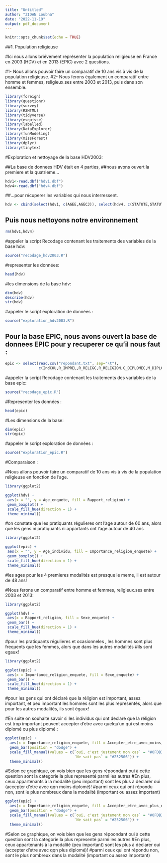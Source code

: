 ---
title: "Untitled"
author: "ZIDAN Loubna"
date: "2022-11-19"
output: pdf_document
---

```{r setup, include=FALSE}
knitr::opts_chunk$set(echo = TRUE)
```

##1. Population religieuse 

#Ici nous allons briévement représenter la population religieuse en France en 2003 (HDV) et en 2013 (EPIC) avec 2 questions. 

#1- Nous allons pouvoir faire un comparatif de 10 ans vis à vis de la population religieuse. 
#2- Nous ferons également un comparatif entre homme et femmes, religieux.ses entre 2003 et 2013, puis dans son ensemble.

```{r, echo=False}
library(foreign)
library(questionr)
library(survey)
library(R2HTML)
library(tidyverse)
library(esquisse)
library(labelled)
library(DataExplorer)
library(funModeling)
library(missForest)
library(dplyr)
library(tinytex)
```

#Exploration et nettoyage de la base HDV2003: 

##La base de donnees HDV était en 4 parties, 
##nous avons ouvert la premiere et la quatrieme...

```{r, echo=False}
hdv1<-read.dbf("hdv1.dbf")
hdv4<-read.dbf("hdv4.dbf")
```

##...pour récuperer les variables qui nous interressent.

```{r, echo=False}
hdv <- cbind(select(hdv1, c(AGEE,AGECJ)), select(hdv4, c(STATUTE,STATUTCJ,NIVE2TE,NIVE2TCJ,QUALIFE,QUALCJ,SEXEE,SEXECJ,VRELIG,VENREL,VIECOUE)))
```

## Puis nous nettoyons notre environnement

```{r, echo=False}
rm(hdv1,hdv4)
```

#appeler la script Recodage contenant les traitements des variables de la base hdv:

```{r, echo=False}
source("recodage_hdv2003.R")
```

#representer les données: 

```{r}
head(hdv)
```

#les dimensions de la base hdv:

```{r}
dim(hdv)
describe(hdv)
str(hdv)
```

#appeler le script exploration de données :

```{r, echo=False}
source("exploration_hdv2003.R")
```

## Pour la base EPIC, nous avons ouvert la base de donnees EPIC pour y recuperer ce qu'il nous faut :

```{r, echo=False}
epic <- select(read.csv("repondant.txt", sep="\t"),
               c(IndCOU,R_IMPREL,R_RELIGC,R_RELIGION,C_DIPLOMEC,M_DIPLOME,C_STATUTC,M_STATUT,SEXER,H_SEXEC_C,AGEM,H_ANAISC_C,R_MOINDIPL,R_PLUDIPL))
```

#appeler la script Recodage contenant les traitements des variables de la base epic:

```{r, echo=False}
source("recodage_epic.R")
```

#Representer les données :

```{r}
head(epic)
```

#Les dimensions de la base: 

```{r}
dim(epic)
str(epic)
```

#appeler le script exploration de données :

```{r}
source("exploration_epic.R")

```

#Comparaison :

#Nous allons pouvoir faire un comparatif de 10 ans vis à vis de la population religieuse en fonction de l'age. 

```{r}
library(ggplot2)

ggplot(hdv) +
 aes(x = "", y = Age_enquete, fill = Rapport_religion) +
 geom_boxplot() +
 scale_fill_hue(direction = 1) +
 theme_minimal()
```

#on constate que les pratiquants régulieres ont l'age autour de 60 ans, alors que les gens ni pratiquants ni appartants ont l'age autour de 40 ans

```{r}

library(ggplot2)

ggplot(epic) +
 aes(x = "", y = Age_individu, fill = Importance_religion_enquete) +
 geom_boxplot() +
 scale_fill_hue(direction = 1) +
 theme_minimal()
```

#les ages pour les 4 premieres modalités est presque le meme, il est autour de 48 ans! 

#Nous ferons  un comparatif entre homme et femmes, religieux.ses entre 2003 et 2013:


```{r}

library(ggplot2)

ggplot(hdv) +
 aes(x = Rapport_religion, fill = Sexe_enquete) +
 geom_bar() +
 scale_fill_hue(direction = 1) +
 theme_minimal()

```
#pour les pratiquants régulieres et ocasionneles , les hommes sont plus frequents que les femmes, alors que dans les autres modalités 
#ils sont egaux!


```{r}
library(ggplot2)

ggplot(epic) +
 aes(x = Importance_religion_enquete, fill = Sexe_enquete) +
 geom_bar() +
 scale_fill_hue(direction = 1) +
 theme_minimal()

```

#pour les gens qui ont déclaré que la réligion est important, assez important, et peu important les hommes sont les plus representés, alors que pour les autres modalités, ils sont égaux! 


#En suite on souhaite savoir si les individus qui ont declaré que la réligion est trop important peuvent accepter d'etre avec quelqu'un qui est moins diplomé ou plus diplomé : 
```{r}

ggplot(epic) +
  aes(x = Importance_religion_enquete, fill = Accepter_etre_avec_moins_diplome) +
  geom_bar(position = "dodge") +
  scale_fill_manual(values = c(`oui, c'est justement mon cas` = "#0FDB3F", oui = "#246D1E", non = "#AC2927", 
                               `Ne sait pas` = "#252506")) +
  theme_minimal()
```
#Selon ce graphique, on vois bien que les gens répoondant oui à cette question sont la categorie la plus representé parmi les autres
#En plus, ceux appartenants à la modalité (peu important) sont les plus à déclarer oui (accepter d'etre avec qqn moins diplomé)!
#parmi ceux qui ont répondu non, sont le plus nombreux dans la modalité (important ou assez important)

```{r}
ggplot(epic) +
  aes(x = Importance_religion_enquete, fill = Accepter_etre_avec_plus_diplome) +
  geom_bar(position = "dodge") +
  scale_fill_manual(values = c(`oui, c'est justement mon cas` = "#0FDB3F", oui = "#246D1E", non = "#AC2927", 
                               `Ne sait pas` = "#252506")) +
  theme_minimal()
```


#Selon ce graphique, on vois bien que les gens répoondant oui à cette question sont la categorie la plus representé parmi les autres
#En plus, ceux appartenants à la modalité (peu important) sont les plus à déclarer oui (accepter d'etre avec qqn plus diplomé)!
#parmi ceux qui ont répondu non, sont le plus nombreux dans la modalité (important ou assez important)


